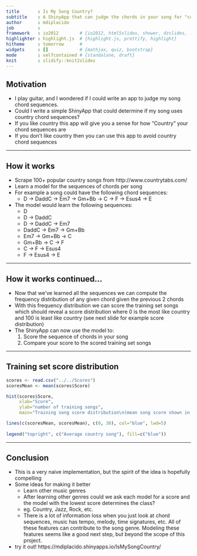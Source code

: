 ```yaml
---
title       : Is My Song Country?
subtitle    : A ShinyApp that can judge the chords in your song for "countryness"
author      : mdiplacido
job         : 
framework   : io2012        # {io2012, html5slides, shower, dzslides, ...}
highlighter : highlight.js  # {highlight.js, prettify, highlight}
hitheme     : tomorrow      # 
widgets     : []            # {mathjax, quiz, bootstrap}
mode        : selfcontained # {standalone, draft}
knit        : slidify::knit2slides
---
```


## Motivation

* I play guitar, and I wondered if I could write an app to judge my song chord sequences.
* Could I write a simple ShinyApp that could determine if my song uses country chord sequences?
* If you like country this app will give you a sense for how "Country" your chord sequences are
* If you don't like country then you can use this app to avoid country chord sequences

---

## How it works

* Scrape 100+ popular country songs from http://www.countrytabs.com/
* Learn a model for the sequences of chords per song
* For example a song could have the following chord sequences:
  * D -> DaddC -> Em7 -> Gm+Bb -> C -> F -> Esus4 -> E
* The model would learn the following sequences:
  * D
  * D -> DaddC
  * D -> DaddC -> Em7
  * DaddC -> Em7 -> Gm+Bb
  * Em7 -> Gm+Bb -> C
  * Gm+Bb -> C -> F
  * C -> F -> Esus4
  * F -> Esus4 -> E

---
  
## How it works continued...

* Now that we've learned all the sequences we can compute the frequency distribution of any given chord given the previous 2 chords
* With this frequency distribution we can score the training set songs which should reveal a score distribution where 0 is the most like country
and 100 is least like country (see next slide for example score distribution)
* The ShinyApp can now use the model to:
  1. Score the sequence of chords in your song
  2. Compare your score to the scored training set songs

---

## Training set score distribution

```r
scores <- read.csv("../../Scores")
scoresMean <- mean(scores$Score)

hist(scores$Score,
     xlab="Score", 
     ylab="number of training songs", 
     main="Training song score distribution\n(mean song score shown in blue)")

lines(c(scoresMean, scoresMean), c(0, 30), col="blue", lwd=5)
          
legend("topright", c("Average country song"), fill=c("blue"))
```

---

## Conclusion

* This is a very naive implementation, but the spirit of the idea is hopefully compelling
* Some ideas for making it better
  * Learn other music genres
  * After learning other genres could we ask each model for a score and the model with the lowest score determines the class? 
  * eg. Country, Jazz, Rock, etc.
  * There is a lot of information loss when you just look at chord sequences, music has tempo, melody, time signatures, etc.  All of these features can contribute to the song genre.  Modeling these features seems like a good next step, but beyond the scope of this project.
* try it out! https://mdiplacido.shinyapps.io/IsMySongCountry/
